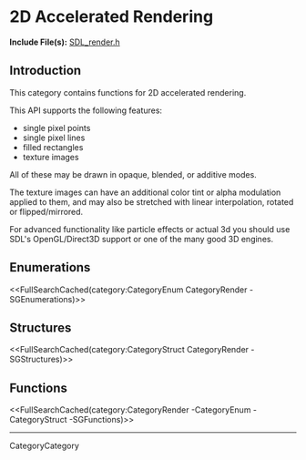 <!-- #master-page:CategoryTemplate -->
<!-- #master-date:Unknown-Date -->
<!-- format wiki -->
<!-- language en -->

= 2D Accelerated Rendering =

'''Include File(s):''' [http://hg.libsdl.org/SDL/file/default/include/SDL_render.h SDL_render.h]


== Introduction ==
This category contains functions for 2D accelerated rendering.

This API supports the following features:

* single pixel points
* single pixel lines
* filled rectangles
* texture images

All of these may be drawn in opaque, blended, or additive modes.

The texture images can have an additional color tint or alpha modulation applied to them, and may also be stretched with linear interpolation, rotated or flipped/mirrored.

For advanced functionality like particle effects or actual 3d you should use SDL's OpenGL/Direct3D support or one of the many good 3D engines.

== Enumerations ==
<<FullSearchCached(category:CategoryEnum CategoryRender -SGEnumerations)>>

== Structures ==
<<FullSearchCached(category:CategoryStruct CategoryRender -SGStructures)>>

== Functions ==
<<FullSearchCached(category:CategoryRender -CategoryEnum -CategoryStruct -SGFunctions)>>


----
CategoryCategory
